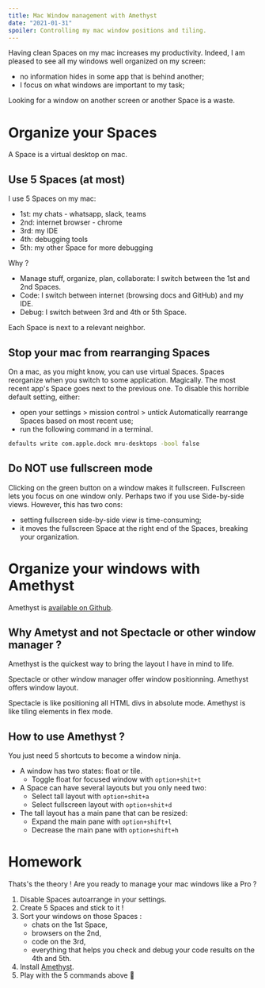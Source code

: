 ```yaml
---
title: Mac Window management with Amethyst
date: "2021-01-31"
spoiler: Controlling my mac window positions and tiling.
---
```


Having clean Spaces on my mac increases my productivity. Indeed, I am pleased to see all my windows well organized on my screen:

- no information hides in some app that is behind another;
- I focus on what windows are important to my task;

Looking for a window on another screen or another Space is a waste.

# Organize your Spaces

A Space is a virtual desktop on mac.

## Use 5 Spaces (at most)

I use 5 Spaces on my mac:

- 1st: my chats - whatsapp, slack, teams
- 2nd: internet browser - chrome
- 3rd: my IDE
- 4th: debugging tools
- 5th: my other Space for more debugging

Why ?

- Manage stuff, organize, plan, collaborate: I switch between the 1st and 2nd Spaces.
- Code: I switch between internet (browsing docs and GitHub) and my IDE.
- Debug: I switch between 3rd and 4th or 5th Space.

Each Space is next to a relevant neighbor.


<LetSPairProgram />

## Stop your mac from rearranging Spaces

On a mac, as you might know, you can use virtual Spaces. Spaces reorganize when you switch to some application. Magically. The most recent app's Space goes next to the previous one.
To disable this horrible default setting, either:

- open your settings > mission control > untick Automatically rearrange Spaces based on most recent use;
- run the following command in a terminal.

```bash
defaults write com.apple.dock mru-desktops -bool false
```

## Do NOT use fullscreen mode

Clicking on the green button on a window makes it fullscreen. Fullscreen lets you focus on one window only. Perhaps two if you use Side-by-side views. However, this has two cons:

- setting fullscreen side-by-side view is time-consuming;
- it moves the fullscreen Space at the right end of the Spaces, breaking your organization.

# Organize your windows with Amethyst

Amethyst is [available on Github](https://github.com/ianyh/Amethyst).

## Why Ametyst and not Spectacle or other window manager ?

Amethyst is the quickest way to bring the layout I have in mind to life.

Spectacle or other window manager offer window positionning.
Amethyst offers window layout.

Spectacle is like positioning all HTML divs in absolute mode.
Amethyst is like tiling elements in flex mode.

## How to use Amethyst ?

You just need 5 shortcuts to become a window ninja.

- A window has two states: float or tile.
  - Toggle float for focused window with `option+shit+t`
- A Space can have several layouts but you only need two:
  - Select tall layout with `option+shit+a`
  - Select fullscreen layout with `option+shit+d`
- The tall layout has a main pane that can be resized:
  - Expand the main pane with `option+shift+l`
  - Decrease the main pane with `option+shift+h`

# Homework

Thats's the theory ! Are you ready to manage your mac windows like a Pro ?

1. Disable Spaces autoarrange in your settings.
2. Create 5 Spaces and stick to it !
3. Sort your windows on those Spaces :
   - chats on the 1st Space,
   - browsers on the 2nd,
   - code on the 3rd,
   - everything that helps you check and debug your code results on the 4th and 5th.
4. Install [Amethyst](https://github.com/ianyh/Amethyst).
5. Play with the 5 commands above 🎉
